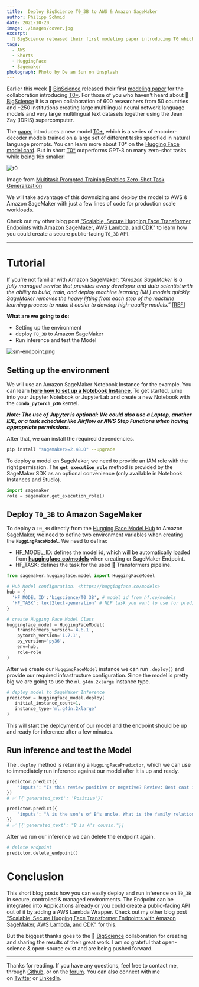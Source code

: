 ```yaml
---
title:  Deploy BigScience T0_3B to AWS & Amazon SageMaker
author: Philipp Schmid
date: 2021-10-20
image: ./images/cover.jpg
excerpt:
  🌸 BigScience released their first modeling paper introducing T0 which outperforms GPT-3 on many zero-shot tasks while being 16x smaller! Deploy BigScience the 3 Billion version (T0_3B) to Amazon SageMaker with a few lines of code to run a scalable production workload!
tags:
  - AWS
  - Shorts
  - HuggingFace
  - Sagemaker
photograph: Photo by De an Sun on Unsplash
---
```


Earlier this week 🌸 [BigScience](https://bigscience.huggingface.co/) released their first [modeling paper](https://arxiv.org/abs/2110.08207) for the collaboration introducing [T0*](https://huggingface.co/bigscience/T0_3B). For those of you who haven't heard about 🌸 [BigScience](https://bigscience.huggingface.co/) it is a open collaboration of 600 researchers from 50 countries and +250 institutions creating large multilingual neural network language models and very large multilingual text datasets together using the Jean Zay (IDRIS) supercomputer. 

The [paper](https://arxiv.org/pdf/2110.08207.pdf) introduces a new model [T0\*](https://huggingface.co/bigscience/T0_3B), which is a series of encoder-decoder models trained on a large set of different tasks specified in natural language prompts. You can learn more about T0* on the [Hugging Face model card](https://huggingface.co/bigscience/T0_3B). But in short  [T0\*](https://huggingface.co/bigscience/T0_3B) outperforms GPT-3 on many zero-shot tasks while being 16x smaller!

![t0](./images/t0.png)

Image from [Multitask Prompted Training Enables Zero-Shot Task Generalization](https://arxiv.org/abs/2110.08207)

We will take advantage of this downsizing and deploy the model to AWS & Amazon SageMaker with just a few lines of code for production scale workloads. 

Check out my other blog post ["Scalable, Secure Hugging Face Transformer Endpoints with Amazon SageMaker, AWS Lambda, and CDK"](https://www.philschmid.de/huggingface-transformers-cdk-sagemaker-lambda) to learn how you could create a secure public-facing `T0_3B` API.

---

# Tutorial

If you’re not familiar with Amazon SageMaker: *“Amazon SageMaker is a fully managed service that provides every developer and data scientist with the ability to build, train, and deploy machine learning (ML) models quickly. SageMaker removes the heavy lifting from each step of the machine learning process to make it easier to develop high-quality models.”* [[REF]](https://aws.amazon.com/sagemaker/faqs/)

**What are we going to do:**

- Setting up the environment
- deploy `T0_3B` to Amazon SageMaker
- Run inference and test the Model

![sm-endpoint.png](./images/sm-endpoint.png)

## Setting up the environment

We will use an Amazon SageMaker Notebook Instance for the example. You can learn **[here how to set up a Notebook Instance.](https://docs.aws.amazon.com/sagemaker/latest/dg/nbi.html)** To get started, jump into your Jupyter Notebook or JupyterLab and create a new Notebook with the **`conda_pytorch_p36`** kernel.

***Note: The use of Jupyter is optional: We could also use a Laptop, another IDE, or a task scheduler like Airflow or AWS Step Functions when having appropriate permissions.***

After that, we can install the required dependencies.

```bash
pip install "sagemaker>=2.48.0" --upgrade
```

To deploy a model on SageMaker, we need to provide an IAM role with the right permission. The **`get_execution_role`** method is provided by the SageMaker SDK as an optional convenience (only available in Notebook Instances and Studio). 

```python
import sagemaker
role = sagemaker.get_execution_role()
```

## Deploy `T0_3B` to Amazon SageMaker

To deploy a `T0_3B` directly from the [Hugging Face Model Hub](http://hf.co/models) to Amazon SageMaker, we need to define two environment variables when creating the **`HuggingFaceModel`**. We need to define:

- HF_MODEL_ID: defines the model id, which will be automatically loaded from **[huggingface.co/models](http://huggingface.co/models)** when creating or SageMaker Endpoint.
- HF_TASK: defines the task for the used 🤗 Transformers pipeline.

```python
from sagemaker.huggingface.model import HuggingFaceModel

# Hub Model configuration. <https://huggingface.co/models>
hub = {
  'HF_MODEL_ID':'bigscience/T0_3B', # model_id from hf.co/models
  'HF_TASK':'text2text-generation' # NLP task you want to use for predictions
}

# create Hugging Face Model Class
huggingface_model = HuggingFaceModel(
	transformers_version='4.6.1',
	pytorch_version='1.7.1',
	py_version='py36',
	env=hub,
	role=role
)
```

After we create our `HuggingFaceModel` instance we can run `.deploy()` and provide our required infrastructure configuration. Since the model is pretty big we are going to use the `ml.g4dn.2xlarge` instance type.

```python
# deploy model to SageMaker Inference
predictor = huggingface_model.deploy(
   initial_instance_count=1,
   instance_type='ml.g4dn.2xlarge'
)
```

This will start the deployment of our model and the endpoint should be up and ready for inference after a few minutes. 

## Run inference and test the Model

The `.deploy` method is returning a `HuggingFacePredictor`, which we can use to immediately run inference against our model after it is up and ready. 

```python
predictor.predict({
	'inputs': "Is this review positive or negative? Review: Best cast iron skillet you will every buy."
})
# ✅ [{'generated_text': 'Positive'}]

predictor.predict({
	'inputs': "A is the son's of B's uncle. What is the family relationship between A and B?"
})
# ✅ [{'generated_text': "B is A's cousin."}]

```

After we run our inference we can delete the endpoint again.

```python
# delete endpoint
predictor.delete_endpoint()
```

# Conclusion

This short blog posts how you can easily deploy and run inference on `T0_3B` in secure, controlled & managed environments. The Endpoint can be integrated into Applications already or you could create a public-facing API out of it by adding a AWS Lambda Wrapper. Check out my other blog post ["Scalable, Secure Hugging Face Transformer Endpoints with Amazon SageMaker, AWS Lambda, and CDK"](https://www.philschmid.de/huggingface-transformers-cdk-sagemaker-lambda) for this.

But the biggest thanks goes to the 🌸 [BigScience](https://bigscience.huggingface.co/) collaboration for creating and sharing the results of their great work. I am so grateful that open-science & open-source exist and are being pushed forward.

---

Thanks for reading. If you have any questions, feel free to contact me, through [Github](https://github.com/huggingface/transformers), or on the [forum](https://discuss.huggingface.co/c/sagemaker/17). You can also connect with me on [Twitter](https://twitter.com/_philschmid) or [LinkedIn](https://www.linkedin.com/in/philipp-schmid-a6a2bb196/).